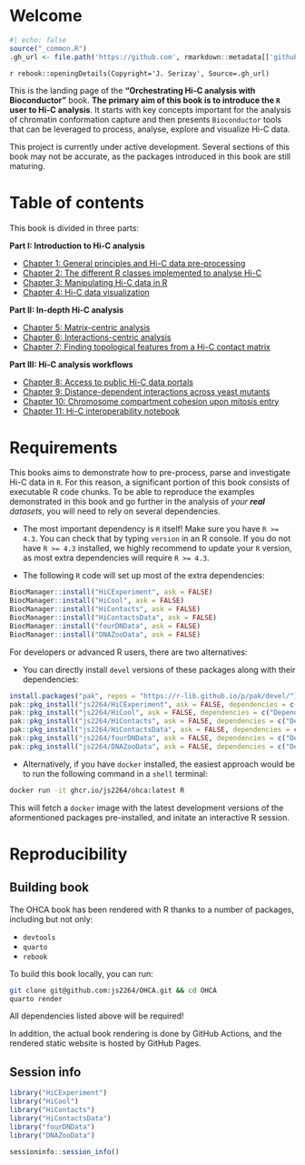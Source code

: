 # Welcome {-}

```r
#| echo: false
source("_common.R")
.gh_url <- file.path('https://github.com', rmarkdown::metadata[['github-repo']])
```

`r rebook::openingDetails(Copyright='J. Serizay', Source=.gh_url)`

This is the landing page of the **"Orchestrating Hi-C analysis with Bioconductor"** 
book. **The primary aim of this book is to introduce the `R` user to Hi-C analysis**. It 
starts with key concepts important for the analysis of chromatin conformation capture and then 
presents `Bioconductor` tools that can be leveraged to process, analyse, explore and visualize 
Hi-C data. 

::: {.callout-caution}
This project is currently under active development. Several sections of this book may not be accurate, as the packages introduced in this book are still maturing. 
:::

# Table of contents {-}

This book is divided in three parts:  

**Part I: Introduction to Hi-C analysis**

- [Chapter 1: General principles and Hi-C data pre-processing](principles.qmd)
- [Chapter 2: The different R classes implemented to analyse Hi-C](data-representation.qmd)
- [Chapter 3: Manipulating Hi-C data in R](parsing.qmd)
- [Chapter 4: Hi-C data visualization](visualization.qmd)


**Part II: In-depth Hi-C analysis**

- [Chapter 5: Matrix-centric analysis](matrix-centric.qmd)
- [Chapter 6: Interactions-centric analysis](interactions-centric.qmd)
- [Chapter 7: Finding topological features from a Hi-C contact matrix](topological-features.qmd)


**Part III: Hi-C analysis workflows**

- [Chapter 8: Access to public Hi-C data portals](disseminating.qmd)
- [Chapter 9: Distance-dependent interactions across yeast mutants](workflow-yeast.qmd)
- [Chapter 10: Chromosome compartment cohesion upon mitosis entry](workflow-chicken.qmd)
- [Chapter 11: Hi-C interoperability notebook](interoperability.qmd)

# Requirements {-}

This books aims to demonstrate how to pre-process, parse and investigate Hi-C data in `R`. 
For this reason, a significant portion of this book consists of executable R code chunks. 
To be able to reproduce the examples demonstrated in this book and go further in the analysis of 
*your **real** datasets*, you will need to rely on several dependencies. 

- The most important dependency is `R` itself! Make sure you have `R >= 4.3`. You can check that by typing `version` in an R console. If you do not have `R >= 4.3` installed, we highly recommend to update your `R` version, as most extra dependencies 
will require `R >= 4.3`. 

- The following `R` code will set up most of the extra dependencies: 

```r
BiocManager::install("HiCExperiment", ask = FALSE)
BiocManager::install("HiCool", ask = FALSE)
BiocManager::install("HiContacts", ask = FALSE)
BiocManager::install("HiContactsData", ask = FALSE)
BiocManager::install("fourDNData", ask = FALSE)
BiocManager::install("DNAZooData", ask = FALSE)
```

For developers or advanced R users, there are two alternatives: 

- You can directly install `devel` versions of these packages along with their dependencies: 

```r
install.packages("pak", repos = "https://r-lib.github.io/p/pak/devel/")
pak::pkg_install("js2264/HiCExperiment", ask = FALSE, dependencies = c("Depends", "Imports", "Suggests"))
pak::pkg_install("js2264/HiCool", ask = FALSE, dependencies = c("Depends", "Imports", "Suggests"))
pak::pkg_install("js2264/HiContacts", ask = FALSE, dependencies = c("Depends", "Imports", "Suggests"))
pak::pkg_install("js2264/HiContactsData", ask = FALSE, dependencies = c("Depends", "Imports", "Suggests"))
pak::pkg_install("js2264/fourDNData", ask = FALSE, dependencies = c("Depends", "Imports", "Suggests"))
pak::pkg_install("js2264/DNAZooData", ask = FALSE, dependencies = c("Depends", "Imports", "Suggests"))
```

- Alternatively, if you have `docker` installed, the easiest approach would be to run the following command in a `shell` terminal:

```sh
docker run -it ghcr.io/js2264/ohca:latest R
```

This will fetch a `docker` image with the latest development versions of the 
aformentioned packages pre-installed, and initate an interactive R session. 

# Reproducibility {-}

## Building book {-}

The OHCA book has been rendered with R thanks to a number of packages, including but not only: 

- `devtools`
- `quarto`
- `rebook`

To build this book locally, you can run: 

```sh
git clone git@github.com:js2264/OHCA.git && cd OHCA
quarto render
```

::: {.callout-warning icon='false'}
All dependencies listed above will be required!
:::

In addition, the actual book rendering is done by GitHub Actions, and the 
rendered static website is hosted by GitHub Pages. 

## Session info {-}

```r
library("HiCExperiment")
library("HiCool")
library("HiContacts")
library("HiContactsData")
library("fourDNData")
library("DNAZooData")
```

```r
sessioninfo::session_info()
```
